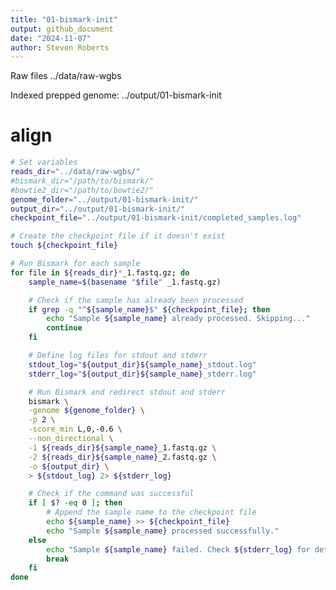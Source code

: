 ```yaml
---
title: "01-bismark-init"
output: github_document
date: "2024-11-07"
author: Steven Roberts
---
```


Raw files ../data/raw-wgbs


Indexed prepped genome: ../output/01-bismark-init



# align

```bash
# Set variables
reads_dir="../data/raw-wgbs/"
#bismark_dir="/path/to/bismark/"
#bowtie2_dir="/path/to/bowtie2/"
genome_folder="../output/01-bismark-init/"
output_dir="../output/01-bismark-init/"
checkpoint_file="../output/01-bismark-init/completed_samples.log"

# Create the checkpoint file if it doesn't exist
touch ${checkpoint_file}

# Run Bismark for each sample
for file in ${reads_dir}*_1.fastq.gz; do
    sample_name=$(basename "$file" _1.fastq.gz)

    # Check if the sample has already been processed
    if grep -q "^${sample_name}$" ${checkpoint_file}; then
        echo "Sample ${sample_name} already processed. Skipping..."
        continue
    fi

    # Define log files for stdout and stderr
    stdout_log="${output_dir}${sample_name}_stdout.log"
    stderr_log="${output_dir}${sample_name}_stderr.log"

    # Run Bismark and redirect stdout and stderr
    bismark \
    -genome ${genome_folder} \
    -p 2 \
    -score_min L,0,-0.6 \
    --non_directional \
    -1 ${reads_dir}${sample_name}_1.fastq.gz \
    -2 ${reads_dir}${sample_name}_2.fastq.gz \
    -o ${output_dir} \
    > ${stdout_log} 2> ${stderr_log}

    # Check if the command was successful
    if [ $? -eq 0 ]; then
        # Append the sample name to the checkpoint file
        echo ${sample_name} >> ${checkpoint_file}
        echo "Sample ${sample_name} processed successfully."
    else
        echo "Sample ${sample_name} failed. Check ${stderr_log} for details."
        break
    fi
done
```


